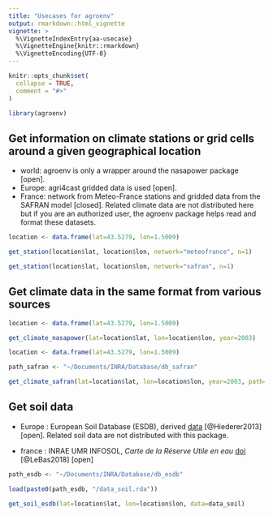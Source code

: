 ```yaml
---
title: "Usecases for agroenv"
output: rmarkdown::html_vignette
vignette: >
  %\VignetteIndexEntry{aa-usecase}
  %\VignetteEngine{knitr::rmarkdown}
  %\VignetteEncoding{UTF-8}
---
```


```r
knitr::opts_chunk$set(
  collapse = TRUE,
  comment = "#>"
)

library(agroenv)

```

## Get information on climate stations or grid cells around a given geographical location

* world: agroenv is only a wrapper around the nasapower package [open].
* Europe: agri4cast gridded data is used [open].
* France: network from Meteo-France stations and gridded data from the SAFRAN model [closed]. Related climate data are not distributed here but if you are an authorized user, the agroenv package helps read and format these datasets.

```r
location <- data.frame(lat=43.5279, lon=1.5009)

get_station(location$lat, location$lon, network="meteofrance", n=1)

get_station(location$lat, location$lon, network="safran", n=1)
```

## Get climate data in the same format from various sources

```r
location <- data.frame(lat=43.5279, lon=1.5009)

get_climate_nasapower(lat=location$lat, lon=location$lon, year=2003)

```

```r
location <- data.frame(lat=43.5279, lon=1.5009)

path_safran <- "~/Documents/INRA/Database/db_safran"

get_climate_safran(lat=location$lat, lon=location$lon, year=2003, path=path_safran)

```

## Get soil data

* Europe : European Soil Database (ESDB), derived [data](http://esdac.jrc.ec.europa.eu/content/esdb-derived-data) [@Hiederer2013] [open]. Related soil data are not distributed with this package.

* france : INRAE UMR INFOSOL, *Carte de la Réserve Utile en eau* [doi](http://dx.doi.org/10.15454/JPB9RB) [@LeBas2018] [open]

```r
path_esdb <- "~/Documents/INRA/Database/db_esdb"

load(paste0(path_esdb, "/data_soil.rda"))

get_soil_esdb(lat=location$lat, lon=location$lon, data=data_soil)

```


